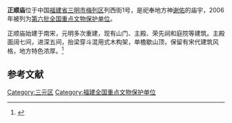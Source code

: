 {{coord|26|15|55|N|117|37|27|E|display=title|scale:10000}}
{{文物保护单位
| 级别 = 全国
| 名称 = 正顺庙
| 图片 = 
| 所在 = [[福建省|福建省]][[三明市|三明市]]
| 分类 = 古建筑
| 时代 = 明
| 编号 = [[第六批全国重点文物保护单位|第六批]]第592项
| 登录 = 2006年5月25日
}}

'''正顺庙'''位于中国[[福建省|福建省]][[三明市|三明市]][[梅列区|梅列区]]列西街1号，是祀奉地方神[[谢佑|谢佑]]的庙宇，2006年被列为[[第六批全国重点文物保护单位|第六批全国重点文物保护单位]]。

正顺庙始建于南宋，元明多次重建，现有山门、主殿、荣先祠和庭院等建筑。主殿面阔七间，进深五间，抬梁穿斗混用式木构架，单檐歇山顶，保留有宋代建筑风格，地方特色浓厚。<ref>{{Cite book |author=国家文物局 编 |title=全国重点文物保护单位（第六批）·第Ⅴ卷 |publisher=文物出版社 |year=2008 |isbn=978-7-5010-2446-9 |pages=385 }}</ref>

==参考文献==
{{reflist}}

{{福建全国重点文物保护单位}}

{{DEFAULTSORT:zheng}}
[[Category:三元区|Category:三元区]]
[[Category:福建全国重点文物保护单位|Category:福建全国重点文物保护单位]]